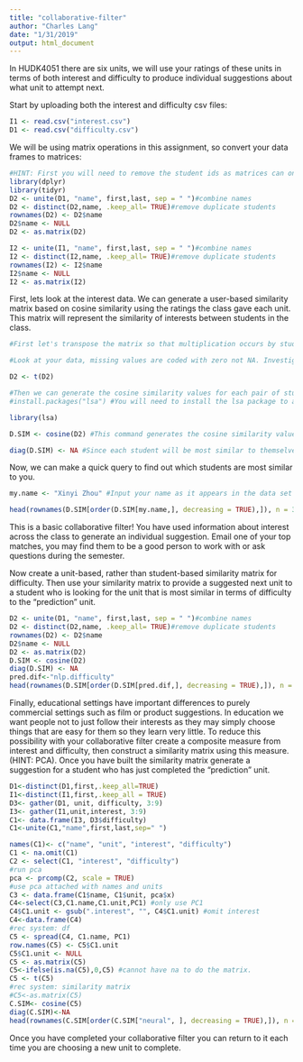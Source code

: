 ```yaml
---
title: "collaborative-filter"
author: "Charles Lang"
date: "1/31/2019"
output: html_document
---
```


In HUDK4051 there are six units, we will use your ratings of these units in terms of both interest and difficulty to produce individual suggestions about what unit to attempt next.

Start by uploading both the interest and difficulty csv files:
```r
I1 <- read.csv("interest.csv")
D1 <- read.csv("difficulty.csv")

```

We will be using matrix operations in this assignment, so convert your data frames to matrices:
```r
#HINT: First you will need to remove the student ids as matrices can only contain one data type. You will then need to rename your row names with the student ids.
library(dplyr)
library(tidyr)
D2 <- unite(D1, "name", first,last, sep = " ")#combine names
D2 <- distinct(D2,name, .keep_all= TRUE)#remove duplicate students
rownames(D2) <- D2$name
D2$name <- NULL
D2 <- as.matrix(D2)

I2 <- unite(I1, "name", first,last, sep = " ")#combine names
I2 <- distinct(I2,name, .keep_all= TRUE)#remove duplicate students
rownames(I2) <- I2$name
I2$name <- NULL
I2 <- as.matrix(I2)

```

First, lets look at the interest data. We can generate a user-based similarity matrix based on cosine similarity using the ratings the class gave each unit. This matrix will represent the similarity of interests between students in the class.
```r
#First let's transpose the matrix so that multiplication occurs by students rather than units.

#Look at your data, missing values are coded with zero not NA. Investigate cosine similarity and decide whether your missing values should be coded with zeros or NAs. Explain your choice.

D2 <- t(D2)

#Then we can generate the cosine similarity values for each pair of students
#install.packages("lsa") #You will need to install the lsa package to access the cosine command.

library(lsa)

D.SIM <- cosine(D2) #This command generates the cosine similarity values as a new matrix. Click on I.SIM in the Global Environment pane to see what it looks like.

diag(D.SIM) <- NA #Since each student will be most similar to themselves we want to remove that information
```

Now, we can make a quick query to find out which students are most similar to you. 
```r
my.name <- "Xinyi Zhou" #Input your name as it appears in the data set

head(rownames(D.SIM[order(D.SIM[my.name,], decreasing = TRUE),]), n = 3) #This code orders the column of the matrix corresponding to your UNI according to similarity and returns the top two UNI ids for the students who's interests are most similar to yours
```

This is a basic collaborative filter! You have used information about interest across the class to generate an individual suggestion. Email one of your top matches, you may find them to be a good person to work with or ask questions during the semester.

Now create a unit-based, rather than student-based similarity matrix for difficulty. Then use your similarity matrix to provide a suggested next unit to a student who is looking for the unit that is most similar in terms of difficulty to the "prediction" unit. 
```r
D2 <- unite(D1, "name", first,last, sep = " ")#combine names
D2 <- distinct(D2,name, .keep_all= TRUE)#remove duplicate students
rownames(D2) <- D2$name
D2$name <- NULL
D2 <- as.matrix(D2)
D.SIM <- cosine(D2)
diag(D.SIM) <- NA
pred.dif<-"nlp.difficulty"
head(rownames(D.SIM[order(D.SIM[pred.dif,], decreasing = TRUE),]), n = 1) 
```

Finally, educational settings have important differences to purely commercial settings such as film or product suggestions. In education we want people not to just follow their interests as they may simply choose things that are easy for them so they learn very little. To reduce this possibility with your collaborative filter create a composite measure from interest and difficulty, then construct a similarity matrix using this measure. (HINT: PCA). Once you have built the similarity matrix generate a suggestion for a student who has just completed the "prediction" unit.

```r
D1<-distinct(D1,first,.keep_all=TRUE)
I1<-distinct(I1,first,.keep_all = TRUE)
D3<- gather(D1, unit, difficulty, 3:9)
I3<- gather(I1,unit,interest, 3:9)
C1<- data.frame(I3, D3$difficulty)
C1<-unite(C1,"name",first,last,sep=" ")

names(C1)<- c("name", "unit", "interest", "difficulty")
C1 <- na.omit(C1)
C2 <- select(C1, "interest", "difficulty")
#run pca
pca <- prcomp(C2, scale = TRUE)
#use pca attached with names and units
C3 <- data.frame(C1$name, C1$unit, pca$x)
C4<-select(C3,C1.name,C1.unit,PC1) #only use PC1
C4$C1.unit <- gsub(".interest", "", C4$C1.unit) #omit interest 
C4<-data.frame(C4)
#rec system: df
C5 <- spread(C4, C1.name, PC1)
row.names(C5) <- C5$C1.unit
C5$C1.unit <- NULL
C5 <- as.matrix(C5)
C5<-ifelse(is.na(C5),0,C5) #cannot have na to do the matrix.
C5 <- t(C5)
#rec system: similarity matrix
#C5<-as.matrix(C5)
C.SIM<- cosine(C5)
diag(C.SIM)<-NA
head(rownames(C.SIM[order(C.SIM["neural", ], decreasing = TRUE),]), n = 1)

```

Once you have completed your collaborative filter you can return to it each time you are choosing a new unit to complete.
